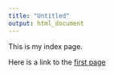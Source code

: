 ```yaml
---
title: "Untitled"
output: html_document
---
```

This is my index page.

Here is a link to the [first page](first_page.html)

